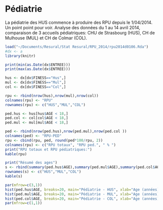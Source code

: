 Pédiatrie
========================================================

La pédiatrie des HUS commence à produire des RPU depuis le 1/04/2014. Un point point pour voir. Analyse des données du 1 au 14 avril 2014, comparaison de 3 accueils pédiatriques: CHU de Strasbourg (HUS), CH de Mulhouse (MUL) et CH de Colmar (COL).

```r
load("~/Documents/Resural/Stat Resural/RPU_2014/rpu2014d0106.Rda")
#dx <- a
library(knitr)

print(min(as.Date(dx$ENTREE)))
print(max(as.Date(dx$ENTREE)))

hus <- dx[dx$FINESS=="Hus",]
mul <- dx[dx$FINESS=="Mul",]
col <- dx[dx$FINESS=="Col",]

rpu <- rbind(nrow(hus),nrow(mul),nrow(col))
colnames(rpu) <- "RPU"
rownames(rpu) <- c("HUS","MUL","COL")

ped.hus <- hus[hus$AGE < 18,]
ped.col <- col[col$AGE < 18,]
ped.mul <- mul[mul$AGE < 18,]

ped <- rbind(nrow(ped.hus),nrow(ped.mul),nrow(ped.col ))
colnames(ped) <- "RPU-PED"
rpu <- cbind(rpu, ped, round(ped*100/rpu, 2))
colnames(rpu) <- c("RPU totaux", "RPU ped.", " % ")
print("RPU totaux et RPU pédiatriques:")
kable(rpu)

print("Résumé des ages")
s <- rbind(summary(ped.hus$AGE),summary(ped.mul$AGE),summary(ped.col$AGE))
rownames(s) <- c("HUS","MUL","COL")
kable(s)

par(mfrow=c(3,1))
hist(ped.hus$AGE, breaks=20, main="Pédiatrie - HUS", xlab="Age (années)")
hist(ped.mul$AGE, breaks=20, main="Pédiatrie - MUL", xlab="Age (années)")
hist(ped.col$AGE, breaks=20, main="Pédiatrie - COL", xlab="Age (années)")
par(mfrow=c(1,1))
```


